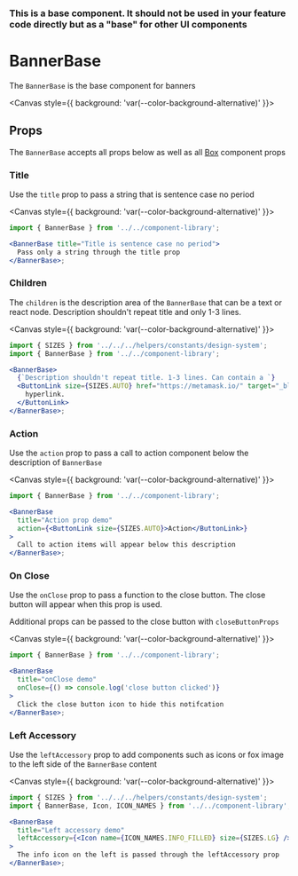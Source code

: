 
### This is a base component. It should not be used in your feature code directly but as a "base" for other UI components

# BannerBase

The `BannerBase` is the base component for banners

<Canvas style={{ background: 'var(--color-background-alternative)' }}>
  <Story id="ui-components-component-library-banner-base-banner-base-stories-js--default-story" />
</Canvas>

## Props

The `BannerBase` accepts all props below as well as all [Box](/docs/ui-components-ui-box-box-stories-js--default-story#props) component props

<ArgsTable of={BannerBase} />

### Title

Use the `title` prop to pass a string that is sentence case no period

<Canvas style={{ background: 'var(--color-background-alternative)' }}>
  <Story id="ui-components-component-library-banner-base-banner-base-stories-js--title" />
</Canvas>

```jsx
import { BannerBase } from '../../component-library';

<BannerBase title="Title is sentence case no period">
  Pass only a string through the title prop
</BannerBase>;
```

### Children

The `children` is the description area of the `BannerBase` that can be a text or react node. Description shouldn't repeat title and only 1-3 lines.

<Canvas style={{ background: 'var(--color-background-alternative)' }}>
  <Story id="ui-components-component-library-banner-base-banner-base-stories-js--description" />
</Canvas>

```jsx
import { SIZES } from '../../../helpers/constants/design-system';
import { BannerBase } from '../../component-library';

<BannerBase>
  {`Description shouldn't repeat title. 1-3 lines. Can contain a `}
  <ButtonLink size={SIZES.AUTO} href="https://metamask.io/" target="_blank">
    hyperlink.
  </ButtonLink>
</BannerBase>;
```

### Action

Use the `action` prop to pass a call to action component below the description of `BannerBase`

<Canvas style={{ background: 'var(--color-background-alternative)' }}>
  <Story id="ui-components-component-library-banner-base-banner-base-stories-js--action" />
</Canvas>

```jsx
import { BannerBase } from '../../component-library';

<BannerBase
  title="Action prop demo"
  action={<ButtonLink size={SIZES.AUTO}>Action</ButtonLink>}
>
  Call to action items will appear below this description
</BannerBase>;
```

### On Close

Use the `onClose` prop to pass a function to the close button. The close button will appear when this prop is used.

Additional props can be passed to the close button with `closeButtonProps`

<Canvas style={{ background: 'var(--color-background-alternative)' }}>
  <Story id="ui-components-component-library-banner-base-banner-base-stories-js--on-close" />
</Canvas>

```jsx
import { BannerBase } from '../../component-library';

<BannerBase
  title="onClose demo"
  onClose={() => console.log('close button clicked')}
>
  Click the close button icon to hide this notifcation
</BannerBase>;
```

### Left Accessory

Use the `leftAccessory` prop to add components such as icons or fox image to the left side of the `BannerBase` content

<Canvas style={{ background: 'var(--color-background-alternative)' }}>
  <Story id="ui-components-component-library-banner-base-banner-base-stories-js--left-accessory" />
</Canvas>

```jsx
import { SIZES } from '../../../helpers/constants/design-system';
import { BannerBase, Icon, ICON_NAMES } from '../../component-library';

<BannerBase
  title="Left accessory demo"
  leftAccessory={<Icon name={ICON_NAMES.INFO_FILLED} size={SIZES.LG} />}
>
  The info icon on the left is passed through the leftAccessory prop
</BannerBase>;
```
